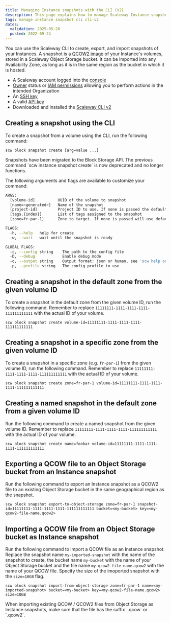 ```yaml
---
title: Managing Instance snapshots with the CLI (v2)
description: This page explains how to manage Scaleway Instance snapshots with the CLI (v2)
tags: manage instance snapshot cli cli-v2
dates:
  validation: 2025-05-28
  posted: 2022-09-24
---
```



You can use the Scaleway CLI to create, export, and import snapshots of your Instances. A snapshot is a [QCOW2 image](https://en.wikipedia.org/wiki/Qcow) of your Instance's volumes, stored in a Scaleway Object Storage bucket. It can be imported into any Availability Zone, as long as it is in the same region as the bucket in which it is hosted.

<Requirements />

- A Scaleway account logged into the [console](https://console.scaleway.com)
- [Owner](/iam/concepts/#owner) status or [IAM permissions](/iam/concepts/#permission) allowing you to perform actions in the intended Organization
- An [SSH key](/organizations-and-projects/how-to/create-ssh-key/)
- A valid [API key](/iam/how-to/create-api-keys/)
- Downloaded and installed the [Scaleway CLI v2](https://github.com/scaleway/scaleway-cli#scaleway-cli-v2)

## Creating a snapshot using the CLI

To create a snapshot from a volume using the CLI, run the following command:
```
scw block snapshot create [arg=value ...]
```

<Message type="important">
  Snapshots have been migrated to the Block Storage API. The previous command `scw instance snapshot create` is now deprecated and no longer functions.
</Message>

The following arguments and flags are available to customize your command:

```sh
ARGS:
  [volume-id]          UUID of the volume to snapshot
  [name=<generated>]   Name of the snapshot
  [project-id]         Project ID to use. If none is passed the default project ID will be used
  [tags.{index}]       List of tags assigned to the snapshot
  [zone=fr-par-1]      Zone to target. If none is passed will use default zone from the config (fr-par-1 | fr-par-2 | fr-par-3 | nl-ams-1 | nl-ams-2 | nl-ams-3 | pl-waw-1 | pl-waw-2 | pl-waw-3)

FLAGS:
  -h, --help   help for create
  -w, --wait   wait until the snapshot is ready

GLOBAL FLAGS:
  -c, --config string    The path to the config file
  -D, --debug            Enable debug mode
  -o, --output string    Output format: json or human, see 'scw help output' for more info (default "human")
  -p, --profile string   The config profile to use
```

## Creating a snapshot in the default zone from the given volume ID

To create a snapshot in the default zone from the given volume ID, run the following command. Remember to replace `11111111-1111-1111-1111-111111111111` with the actual ID of your volume.

```
scw block snapshot create volume-id=11111111-1111-1111-1111-111111111111
```

## Creating a snapshot in a specific zone from the given volume ID

To create a snapshot in a specific zone (e.g. `fr-par-1`) from the given volume ID, run the following command. Remember to replace `11111111-1111-1111-1111-111111111111` with the actual ID of your volume.
```
scw block snapshot create zone=fr-par-1 volume-id=11111111-1111-1111-1111-111111111111
```

## Creating a named snapshot in the default zone from a given volume ID

Run the following command to create a named snapshot from the given volume ID. Remember to replace `11111111-1111-1111-1111-111111111111` with the actual ID of your volume.

```
scw block snapshot create name=foobar volume-id=11111111-1111-1111-1111-111111111111
```

## Exporting a QCOW file to an Object Storage bucket from an Instance snapshot

Run the following command to export an Instance snapshot as a QCOW2 file to an existing Object Storage bucket in the same geographical region as the snapshot.

```
scw block snapshot export-to-object-storage zone=fr-par-1 snapshot-id=11111111-1111-1111-1111-111111111111 bucket=<my-bucket> key=<my-qcow2-file-name.qcow2>
```

## Importing a QCOW file from an Object Storage bucket as Instance snapshot

Run the following command to import a QCOW file as an Instance snapshot. Replace the snapshot name `my-imported-snapshot` with the name of the snapshot to create, the bucket name `my-bucket` with the name of your Object Storage bucket and the file name `my-qcow2-file-name.qcow2` with the name of your QCOW file.
Specify the size of the imoported snapshot with the `size=10GB` flag.

```
scw block snapshot import-from-object-storage zone=fr-par-1 name=<my-imported-snapshot> bucket=<my-bucket> key=<my-qcow2-file-name.qcow2> size=10GB
```

<Message type="important">
  When importing existing QCOW / QCOW2 files from Object Storage as Instance snapshots, make sure that the file has the suffix `.qcow` or `.qcow2`.
</Message>